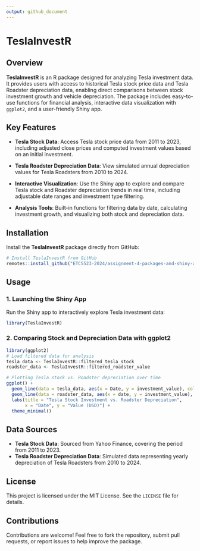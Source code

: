 ```yaml
---
output: github_document
---
```


# TeslaInvestR

## Overview

**TeslaInvestR** is an R package designed for analyzing Tesla investment data. It provides users with access to historical Tesla stock price data and Tesla Roadster depreciation data, enabling direct comparisons between stock investment growth and vehicle depreciation. The package includes easy-to-use functions for financial analysis, interactive data visualization with `ggplot2`, and a user-friendly Shiny app.

## Key Features

- **Tesla Stock Data**: Access Tesla stock price data from 2011 to 2023, including adjusted close prices and computed investment values based on an initial investment.

- **Tesla Roadster Depreciation Data**: View simulated annual depreciation values for Tesla Roadsters from 2010 to 2024.

- **Interactive Visualization**: Use the Shiny app to explore and compare Tesla stock and Roadster depreciation trends in real time, including adjustable date ranges and investment type filtering.

- **Analysis Tools**: Built-in functions for filtering data by date, calculating investment growth, and visualizing both stock and depreciation data.

## Installation

Install the **TeslaInvestR** package directly from GitHub:

```r
# Install TeslaInvestR from GitHub
remotes::install_github("ETC5523-2024/assignment-4-packages-and-shiny-apps-nnam0004")
```

## Usage

### 1. Launching the Shiny App

Run the Shiny app to interactively explore Tesla investment data:

```r
library(TeslaInvestR)
```

### 2. Comparing Stock and Depreciation Data with ggplot2

```r
library(ggplot2)
# Load filtered data for analysis
tesla_data <- TeslaInvestR::filtered_tesla_stock
roadster_data <- TeslaInvestR::filtered_roadster_value

# Plotting Tesla stock vs. Roadster depreciation over time
ggplot() +
  geom_line(data = tesla_data, aes(x = Date, y = investment_value), color = "blue") +
  geom_line(data = roadster_data, aes(x = date, y = investment_value), color = "red") +
  labs(title = "Tesla Stock Investment vs. Roadster Depreciation",
       x = "Date", y = "Value (USD)") +
  theme_minimal()
```

## Data Sources

- **Tesla Stock Data**: Sourced from Yahoo Finance, covering the period from 2011 to 2023.
- **Tesla Roadster Depreciation Data**: Simulated data representing yearly depreciation of Tesla Roadsters from 2010 to 2024.

## License

This project is licensed under the MIT License. See the `LICENSE` file for details.

## Contributions

Contributions are welcome! Feel free to fork the repository, submit pull requests, or report issues to help improve the package.
